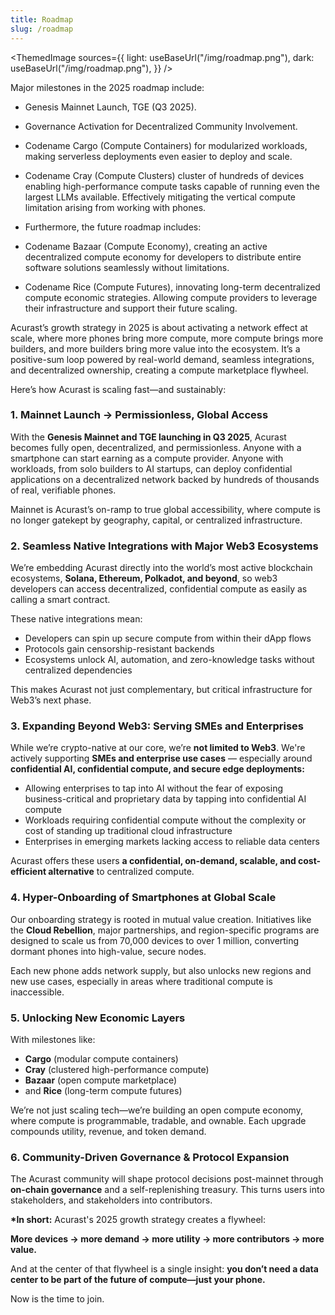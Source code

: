 ```yaml
---
title: Roadmap
slug: /roadmap
---
```



<ThemedImage
  sources={{
    light: useBaseUrl("/img/roadmap.png"),
    dark: useBaseUrl("/img/roadmap.png"),
  }}
/>

Major milestones in the 2025 roadmap include:

- Genesis Mainnet Launch, TGE (Q3 2025).
- Governance Activation for Decentralized Community Involvement.
- Codename Cargo (Compute Containers) for modularized workloads, making serverless deployments even easier to deploy and scale.
- Codename Cray (Compute Clusters) cluster of hundreds of devices enabling high-performance compute tasks capable of running even the largest LLMs available. Effectively mitigating the vertical compute limitation arising from working with phones.
- Furthermore, the future roadmap includes:

- Codename Bazaar (Compute Economy), creating an active decentralized compute economy for developers to distribute entire software solutions seamlessly without limitations.
- Codename Rice (Compute Futures), innovating long-term decentralized compute economic strategies. Allowing compute providers to leverage their infrastructure and support their future scaling.

Acurast’s growth strategy in 2025 is about activating a network effect at scale, where more phones bring more compute, more compute brings more builders, and more builders bring more value into the ecosystem. It’s a positive-sum loop powered by real-world demand, seamless integrations, and decentralized ownership, creating a compute marketplace flywheel.

Here’s how Acurast is scaling fast—and sustainably:

### 1. Mainnet Launch → Permissionless, Global Access

With the **Genesis Mainnet and TGE launching in Q3 2025**, Acurast becomes fully open, decentralized, and permissionless. Anyone with a smartphone can start earning as a compute provider. Anyone with workloads, from solo builders to AI startups, can deploy confidential applications on a decentralized network backed by hundreds of thousands of real, verifiable phones.

Mainnet is Acurast’s on-ramp to true global accessibility, where compute is no longer gatekept by geography, capital, or centralized infrastructure.

### 2. Seamless Native Integrations with Major Web3 Ecosystems

We’re embedding Acurast directly into the world’s most active blockchain ecosystems, **Solana, Ethereum, Polkadot, and beyond**, so web3 developers can access decentralized, confidential compute as easily as calling a smart contract.

These native integrations mean:

- Developers can spin up secure compute from within their dApp flows
- Protocols gain censorship-resistant backends
- Ecosystems unlock AI, automation, and zero-knowledge tasks without centralized dependencies

This makes Acurast not just complementary, but critical infrastructure for Web3’s next phase.

### 3. Expanding Beyond Web3: Serving SMEs and Enterprises

While we’re crypto-native at our core, we’re **not limited to Web3**. We're actively supporting **SMEs and enterprise use cases** — especially around **confidential AI, confidential compute, and secure edge deployments:**

- Allowing enterprises to tap into AI without the fear of exposing business-critical and proprietary data by tapping into confidential AI compute
- Workloads requiring confidential compute without the complexity or cost of standing up traditional cloud infrastructure
- Enterprises in emerging markets lacking access to reliable data centers

Acurast offers these users **a confidential, on-demand, scalable, and cost-efficient alternative** to centralized compute.

### 4. Hyper-Onboarding of Smartphones at Global Scale

Our onboarding strategy is rooted in mutual value creation. Initiatives like the **Cloud Rebellion**, major partnerships, and region-specific programs are designed to scale us from 70,000 devices to over 1 million, converting dormant phones into high-value, secure nodes.

Each new phone adds network supply, but also unlocks new regions and new use cases, especially in areas where traditional compute is inaccessible.

### 5. Unlocking New Economic Layers

With milestones like:

- **Cargo** (modular compute containers)
- **Cray** (clustered high-performance compute)
- **Bazaar** (open compute marketplace)
- and **Rice** (long-term compute futures)

We’re not just scaling tech—we’re building an open compute economy, where compute is programmable, tradable, and ownable. Each upgrade compounds utility, revenue, and token demand.

### 6. Community-Driven Governance & Protocol Expansion

The Acurast community will shape protocol decisions post-mainnet through **on-chain governance** and a self-replenishing treasury. This turns users into stakeholders, and stakeholders into contributors.

**\*In short:** Acurast's 2025 growth strategy creates a flywheel:

**More devices → more demand → more utility → more contributors → more value.**

And at the center of that flywheel is a single insight: **you don’t need a data center to be part of the future of compute—just your phone.**

Now is the time to join.
